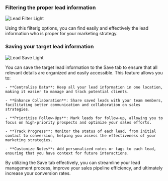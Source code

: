 ### Filtering the proper lead information

<img
  className="ml-16 block rounded-2xl shadow-lg"
  src="/images/lead-search-001.png"
  alt="Lead Filter Light"
/>

Using this filterig options, you can find easily and effectively the lead information who is proper for your marketing strategy.

### Saving your target lead information

<img
  className="ml-16 block rounded-2xl shadow-lg"
  src="/images/lead-search-002-save.png"
  alt="Lead Save Light"
/>

You can save the target lead information to the Save tab to ensure that all relevant details are organized and easily accessible. This feature allows you to:

    - **Centralize Data**: Keep all your lead information in one location, making it easier to manage and track potential clients.

    - **Enhance Collaboration**: Share saved leads with your team members, facilitating better communication and collaboration on sales strategies.

    - **Prioritize Follow-Ups**: Mark leads for follow-up, allowing you to focus on high-priority prospects and optimize your sales efforts.

    - **Track Progress**: Monitor the status of each lead, from initial contact to conversion, helping you assess the effectiveness of your marketing strategies.

    - **Customize Notes**: Add personalized notes or tags to each lead, ensuring that you have context for future interactions.

By utilizing the Save tab effectively, you can streamline your lead management process, improve your sales pipeline efficiency, and ultimately increase your conversion rates.

